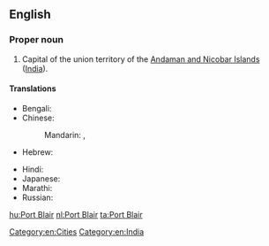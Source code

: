 ==English==
{{wikipedia}}

===Proper noun===
{{en-proper noun}}

# Capital of the union territory of the [[Andaman and Nicobar Islands]] ([[India]]).

====Translations====
{{trans-top|capital of Andaman and Nicobar Islands, India}}
* Bengali: {{t|bn|পোর্ট ব্লেয়ার|sc=Beng}}
* Chinese:
*: Mandarin: {{t|cmn|布萊爾港|sc=Hani}}, {{t|cmn|布莱尔港|tr=Bùlái'ěr-Gǎng|sc=Hani}}
* Hebrew: {{t|he|פורט בלייר}}
{{trans-mid}}
* Hindi: {{t|hi|पोर्ट ब्लेयर|tr=pōrṭ blēyar}}
* Japanese: {{t|ja|ポートブレア|tr=Pōtoburea}}
* Marathi: {{t|mr|पोर्ट ब्लेयर|n|tr=porṭa bleyara|sc=Deva}}
* Russian: {{t|ru|Порт-Блэр|m}}
{{trans-bottom}}

[[Category:en:Cities]]
[[Category:en:India]]

[[hu:Port Blair]]
[[nl:Port Blair]]
[[ta:Port Blair]]